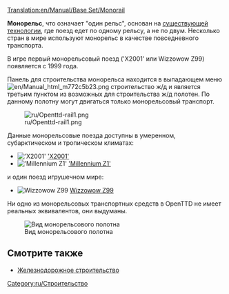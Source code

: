 [[Translation:en/Manual/Base Set/Monorail]]
{{ru/Типы железных дорог}}

'''Монорельс''', что означает "один рельс", основан на [http://ru.wikipedia.org/wiki/%D0%9C%D0%BE%D0%BD%D0%BE%D1%80%D0%B5%D0%BB%D1%8C%D1%81 существующей технологии], где поезд едет по одному рельсу, а не по двум. Несколько стран в мире используют монорельс в качестве повседневного транспорта.

В игре первый монорельсовый поезд ('X2001' или Wizzowow Z99) появляется с 1999 года.

Панель для строительства монорельса находится в выпадающем меню [[File:en/Manual html m772c5b23.png]] строительство ж/д и является третьим пунктом из возможных для строительства ж/д полотен. По данному полотну могут двигаться только монорельсовый транспорт.

[[File:ru/Openttd-rail1.png|none]]

Данные монорельсовые поезда доступны в умеренном, субарктическом и тропическом климатах:
*[[File:en/X2001.png|'X2001']] [[ru/Manual/Base Set/Trains/X2001|'X2001']]
*[[File:en/Millenniumz1.png|'Millennium Z1']] [[ru/Manual/Base Set/Trains/Millennium Z1|'Millennium Z1']]
и один поезд игрушечном мире:
*[[File:en/Wizzowowz99.png|Wizzowow Z99]] [[ru/Manual/Base Set/Trains/Wizzowow Z99|Wizzowow Z99]]

Ни одно из монорельсовых транспортных средств в OpenTTD не имеет реальных эквивалентов, они выдуманы.

[[File:en/MonorialTemp.png|none|frame|Вид монорельсового полотна]]

==Смотрите также==
*[[ru/Manual/Железнодорожное строительство|Железнодорожное строительство]]

[[Category:ru/Строительство]]